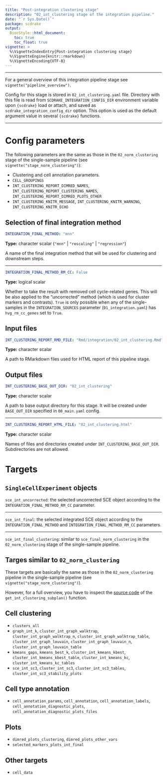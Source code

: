 ```yaml
---
title: "Post-integration clustering stage"
description: "02_int_clustering stage of the integration pipeline."
date: "`r Sys.Date()`"
package: scdrake
output:
  BiocStyle::html_document:
    toc: true
    toc_float: true
vignette: >
  %\VignetteIndexEntry{Post-integration clustering stage}
  %\VignetteEngine{knitr::rmarkdown}
  %\VignetteEncoding{UTF-8}  
---
```


***

For a general overview of this integration pipeline stage see `vignette("pipeline_overview")`.

Config for this stage is stored in `02_int_clustering.yaml` file.
Directory with this file is read from `SCDRAKE_INTEGRATION_CONFIG_DIR` environment variable upon `{scdrake}` load or
attach, and saved as `scdrake_integration_config_dir` option. This option is used as the default argument value in
several `{scdrake}` functions.

***

# Config parameters

The following parameters are the same as those in the `02_norm_clustering` stage of the single-sample pipeline
(see `vignette("stage_norm_clustering")`):

- Clustering and cell annotation parameters.
- `CELL_GROUPINGS`
- `INT_CLUSTERING_REPORT_DIMRED_NAMES`, `INT_CLUSTERING_REPORT_CLUSTERING_NAMES`,
  `INT_CLUSTERING_REPORT_DIMRED_PLOTS_OTHER`
- `INT_CLUSTERING_KNITR_MESSAGE`, `INT_CLUSTERING_KNITR_WARNING`, `INT_CLUSTERING_KNITR_ECHO`

## Selection of final integration method

```yaml
INTEGRATION_FINAL_METHOD: "mnn"
```

**Type:** character scalar (`"mnn"` | `"rescaling"` | `"regression"`)

A name of the final integration method that will be used for clustering and downstream steps.

***

```yaml
INTEGRATION_FINAL_METHOD_RM_CC: False
```

**Type:** logical scalar

Whether to take the result with removed cell cycle-related genes. This will be also applied to the "uncorrected" method
(which is used for cluster markers and contrasts).
`True` is only possible when any of the single-samples in the `INTEGRATION_SOURCES` parameter (`01_integration.yaml`)
has `hvg_rm_cc_genes` set to `True`.

## Input files

```yaml
INT_CLUSTERING_REPORT_RMD_FILE: "Rmd/integration/02_int_clustering.Rmd"
```

**Type:** character scalar

A path to RMarkdown files used for HTML report of this pipeline stage.

## Output files

```yaml
INT_CLUSTERING_BASE_OUT_DIR: "02_int_clustering"
```

**Type:** character scalar

A path to base output directory for this stage. It will be created under `BASE_OUT_DIR` specified in `00_main.yaml` config.

***

```yaml
INT_CLUSTERING_REPORT_HTML_FILE: "02_int_clustering.html"
```

**Type:** character scalar

Names of files and directories created under `INT_CLUSTERING_BASE_OUT_DIR`. Subdirectories are not allowed.

# Targets

## `SingleCellExperiment` objects

`sce_int_uncorrected`: the selected uncorrected SCE object according to the `INTEGRATION_FINAL_METHOD_RM_CC` parameter.

***

`sce_int_final`: the selected integrated SCE object according to the `INTEGRATION_FINAL_METHOD` and
`INTEGRATION_FINAL_METHOD_RM_CC` parameters.

***

`sce_int_final_clustering`: similar to `sce_final_norm_clustering` in the `02_norm_clustering` stage of the
single-sample pipeline.

## Targes similar to `02_norm_clustering`

These targets are basically the same as those in the `02_norm_clustering` pipeline in the single-sample pipeline
(see `vignette("stage_norm_clustering")`).

However, for a full overview, you have to inspect the
[source code](https://github.com/bioinfocz/scdrake/blob/main/R/plans_integration.R) of the
`get_int_clustering_subplan()` function.

## Cell clustering

- `clusters_all`
- `graph_int_k`, `cluster_int_graph_walktrap`, `cluster_int_graph_walktrap_n`, `cluster_int_graph_walktrap_table`,
  `cluster_int_graph_louvain`, `cluster_int_graph_louvain_n`, `cluster_int_graph_louvain_table`
- `kmeans_gaps`, `kmeans_best_k`, `cluster_int_kmeans_kbest`, `cluster_int_kmeans_kbest_table`,
  `cluster_int_kmeans_kc`, `cluster_int_kmeans_kc_tables`
- `sce_int_sc3`, `cluster_int_sc3`, `cluster_int_sc3_tables`, `cluster_int_sc3_stability_plots`

## Cell type annotation

- `cell_annotation_params`, `cell_annotation`, `cell_annotation_labels`, `cell_annotation_diagnostic_plots`,
  `cell_annotation_diagnostic_plots_files`

## Plots

- `dimred_plots_clustering`, `dimred_plots_other_vars`
- `selected_markers_plots_int_final`

## Other targets

- `cell_data`
